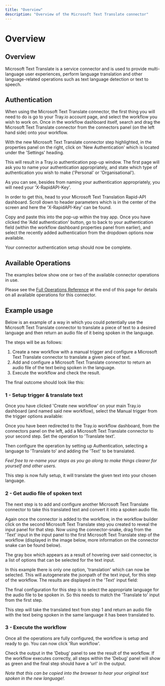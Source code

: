 ```yaml
---
title: "Overview"
description: "Overview of the Microsoft Text Translate connector"
---
```


# Overview

## Overview

Microsoft Text Translate is a service connector and is used to provide multi-language user experiences, perform language translation and other language-related operations such as text language detection or text to speech.

## Authentication

When using the Microsoft Text Translate connector, the first thing you will need to do is go to your Tray.io account page, and select the workflow you wish to work on. Once in the workflow dashboard itself, search and drag the Microsoft Text Translate connector from the connectors panel (on the left hand side) onto your workflow.

With the new Microsoft Text Translate connector step highlighted, in the properties panel on the right, click on 'New Authentication' which is located under the 'Settings' heading.

This will result in a Tray.io authentication pop-up window. The first page will ask you to name your authentication appropriately, and state which type of authentication you wish to make ('Personal' or 'Organisational').

As you can see, besides from naming your authentication appropriately, you will need your 'X-RapidAPI-Key'.

In order to get this, head to your Microsoft Text Translation Rapid-API dashboard. Scroll down to header parameters which is in the center of the screen and here the 'X-RapidAPI-Key' can be found.

Copy and paste this into the pop-up within the tray app. Once you have clicked the 'Add authentication' button, go to back to your authentication field (within the workflow dashboard properties panel from earlier), and select the recently added authentication from the dropdown options now available.

Your connector authentication setup should now be complete.

## Available Operations

The examples below show one or two of the available connector operations in use.

Please see the [Full Operations Reference](#operationsFull) at the end of this page for details on all available operations for this connector.

## Example usage

Below is an example of a way in which you could potentially use the Microsoft Text Translate connector to translate a piece of text to a desired language and then return an audio file of it being spoken in the language.

The steps will be as follows:

1. Create a new workflow with a manual trigger and configure a Microsoft Text Translate connector to translate a given piece of text.
2. Add and configure a Microsoft Text Translate connector to return an audio file of the text being spoken in the language.
3. Execute the workflow and check the result.

The final outcome should look like this:

### 1 - Setup trigger & translate text

Once you have clicked 'Create new workflow' on your main Tray.io dashboard (and named said new workflow), select the Manual trigger from the trigger options available:

Once you have been redirected to the Tray.io workflow dashboard, from the connectors panel on the left, add a Microsoft Text Translate connector to your second step. Set the operation to 'Translate text'.

Then configure the operation by setting up Authentication, selecting a language to 'Translate to' and adding the 'Text' to be translated.

*Feel free to re-name your steps as you go along to make things clearer for yourself and other users.*

This step is now fully setup, it will translate the given text into your chosen language.

### 2 - Get audio file of spoken text

The next step is to add and configure another Microsoft Text Translate connector to take this translated text and convert it into a spoken audio file.

Again once the connector is added to the workflow, in the workflow builder click on the second Microsoft Text Translate step you created to reveal the input panel for that step. Now using the connector-snake, drag from the 'Text' input in the input panel to the first Microsoft Text Translate step of the workflow (displayed in the image below, more information on the connector snake can be found below).

The gray box which appears as a result of hovering over said connector, is a list of options that can be selected for the text input.

In this example there is only one option, 'translation' which can now be selected. This will autogenerate the jsonpath of the text input, for this step of the workflow. The results are displayed in the 'Text' input field:

The final configuration for this step is to select the appropriate language for the audio file to be spoken in. So this needs to match the 'Translate to' input from the first step.

This step will take the translated text from step 1 and return an audio file with the text being spoken in the same language it has been translated to.

### 3 - Execute the workflow

Once all the operations are fully configured, the workflow is setup and ready to go. You can now click 'Run workflow'.

Check the output in the 'Debug' panel to see the result of the workflow. If the workflow executes correctly, all steps within the 'Debug' panel will show as green and the final step should have a 'url' in the output.

*Note that this can be copied into the browser to hear your original text spoken in the new language!.*
